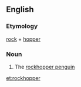 ==English==

===Etymology===
[[rock]] + [[hopper]]

===Noun===
{{en-noun}}

# The [[rockhopper penguin]]

[[et:rockhopper]]